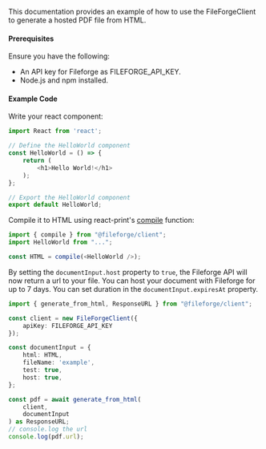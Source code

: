 This documentation provides an example of how to use the FileForgeClient to generate a hosted PDF file from HTML.

#### Prerequisites

Ensure you have the following:

- An API key for Fileforge as FILEFORGE_API_KEY.
- Node.js and npm installed.

#### Example Code

Write your react component:

```typescript
import React from 'react';

// Define the HelloWorld component
const HelloWorld = () => {
    return (
        <h1>Hello World!</h1>
    );
};

// Export the HelloWorld component
export default HelloWorld;
```

Compile it to HTML using react-print's [compile](/react-print/components/compile/compile) function:

```typescript
import { compile } from "@fileforge/client";
import HelloWorld from "...";

const HTML = compile(<HelloWorld />);
```

By setting the `documentInput.host` property to `true`, the Fileforge API will now return a url to your file. 
You can host your document with Fileforge for up to 7 days. You can set duration in the `documentInput.expiresAt` property.

```typescript
import { generate_from_html, ResponseURL } from "@fileforge/client";

const client = new FileForgeClient({
    apiKey: FILEFORGE_API_KEY
});

const documentInput = {
    html: HTML,
    fileName: 'example',
    test: true,
    host: true,
};

const pdf = await generate_from_html(
    client, 
    documentInput
) as ResponseURL; 
// console.log the url
console.log(pdf.url);
```